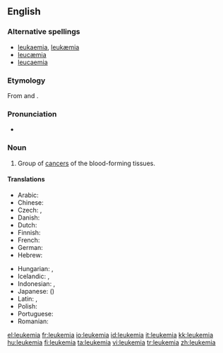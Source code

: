 ==English==
{{wikipedia}}

===Alternative spellings===
* [[leukaemia]], [[leukæmia]] {{qualifier|Britain, Australia}}
* [[leucæmia]]
* [[leucaemia]]

===Etymology===
From {{etyl|el}} {{term|sc=Grek|λευκός||white|lang=el}} and {{term|sc=Grek|αἷμα||blood|lang=el}}.

===Pronunciation===
* {{IPA|/luˈkimiə/}}

===Noun===
{{en-noun|-}}

# {{context|US|oncology|pathology}} Group of [[cancer]]s of the blood-forming tissues.

====Translations====
{{trans-top|cancer of blood forming tissue}}
* Arabic: {{t|ar|سرطان الدم|sc=Arab}}
* Chinese: {{t-|cmn|白血病|sc=Hani|xs=Mandarin}}
* Czech: {{t-|cs|leukemie|f}}, {{t-|cs|leukémie|f}}
* Danish: {{t|da|leukæmi|c}}
* Dutch: {{t-|nl|leukemie}}
* Finnish: {{t+|fi|leukemia}}
* French: {{t|fr|leucémie}}
* German: {{t+|de|Leukämie|f}}
* Hebrew: {{t-|he|סרטן הדם|סַרְטַן הַדָּם|m|sc=Hebr}}
{{trans-mid}}
* Hungarian: {{t+|hu|fehérvérűség}}, {{t+|hu|leukémia}}
* Icelandic: {{t-|is|hvítblæði|n}}, {{t|is|blóðlýsa|f}} {{i|less common}}
* Indonesian: {{t+|id|leukemia|xs=Indonesian}}, {{t|id|kanker darah|xs=Indonesian}}
* Japanese: {{t-|ja|白血病|sc=Jpan}} ({{t-|ja|はっけつびょう|tr=hakketsubyō|sc=Jpan}})
* Latin: {{t-|la|leucaemia}}, {{t-|la|leucemia}}
* Polish: {{t|pl|białaczka|f}}
* Portuguese: {{t-|pt|leucemia}}
* Romanian: {{t-|ro|leucemie|f}}
{{trans-bottom}}

[[el:leukemia]]
[[fr:leukemia]]
[[io:leukemia]]
[[id:leukemia]]
[[it:leukemia]]
[[kk:leukemia]]
[[hu:leukemia]]
[[fi:leukemia]]
[[ta:leukemia]]
[[vi:leukemia]]
[[tr:leukemia]]
[[zh:leukemia]]